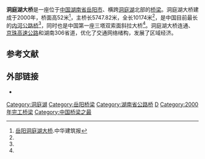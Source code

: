 {{About|[[湖南省|湖南省]][[306省道_(湖南)|306省道]]的洞庭湖大桥|其他的同名桥梁}}
{{Infobox Bridge
| bridge_name=洞庭湖大桥
| image=洞庭湖大桥.jpg
| caption=
| carries={{中国省道名|306|P=湖南}}
| crosses=[[洞庭湖|洞庭湖]]
| locale={{CHN}}[[湖南省|湖南省]][[岳阳市|岳阳市]][[岳阳楼区|岳阳楼区]]
| coordinates={{coord|29.406086|113.097414|region:CN_type:landmark|display=inline,title}}
| owner=
| maint=
| designer=
| architect=
| builder=
| begin=1996年12月
| complete=
| open=2000年12月
| cost=8.7亿元人民币<ref name="zl">[http://news.zhulong.com/read81153.htm 岳阳洞庭湖大桥]</ref>
| toll=免费<ref name="cntv">[http://news.cntv.cn/20110203/101870.shtml 朗吟“飞”过 洞庭湖]</ref>
| traffic=
| design=三塔双索面斜拉大桥
| material=
| length=主桥长：5747.82米 全长：10174米<ref name="官网">[http://www.dthdq.com/Index.html 岳阳市洞庭湖大桥管理局网站]</ref><ref name="zl" />
| width=
| height=
| mainspan=310米×2
| spans=
| piers=
| load=
| clearance=
| below=
| map_cue=
| map_text=
| map_image=
| map_width=
| extra={{Location map | China Hunan | label=洞庭湖大桥 | label_size= | lat=29.406086| long=113.097414| position=bottom | width= | float=center | caption=}}
}}
'''洞庭湖大桥'''是一座位于[[中国|中国]][[湖南省|湖南省]][[岳阳市|岳阳市]]、横跨[[洞庭湖|洞庭湖]]北部的[[桥梁|桥梁]]。洞庭湖大桥建成于2000年，桥面高52米<ref name="idoican">[http://news.idoican.com.cn/zhjzb/html/2010-05/15/content_795485.htm?div=-1 岳阳洞庭湖大桥]{{dead link|date=2018年3月 |bot=InternetArchiveBot |fix-attempted=yes }}.中华建筑报</ref>，主桥长5747.82米，全长10174米<ref name="官网" />，是中国目前最长的[[内河公路桥|内河公路桥]]<ref name="cntv" />，同时也是中国第一座三塔双索面斜拉大桥<ref name="zl" />。洞庭湖大桥连通{{中国国道名|107}}、[[京珠高速公路|京珠高速公路]]和湖南306省道，优化了交通网络绪构，发展了区域经济。

== 参考文献 ==
{{Reflist}}

==外部链接==
* {{YouTube|AWB_G94FFvk|Dongtinghu Bridge岳阳洞庭湖大桥|language=}}

[[Category:洞庭湖|Category:洞庭湖]]
[[Category:岳阳桥梁|Category:岳阳桥梁]]
[[Category:湖南省公路桥|Category:湖南省公路桥]]
[[Category:中国斜拉桥|D]]
[[Category:2000年完工桥梁|Category:2000年完工桥梁]]
[[Category:中国桥梁之最|Category:中国桥梁之最]]

{{Bridge-Stub}}
